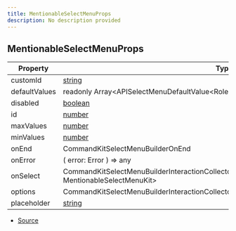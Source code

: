 ```yaml
---
title: MentionableSelectMenuProps
description: No description provided
---
```


## MentionableSelectMenuProps

| Property | Type | Value |
| ----------- | ----------- | ----------- |
| customId | [string](https://developer.mozilla.org/en-US/docs/Web/JavaScript/Reference/Global_Objects/String) | N/A |
| defaultValues | readonly Array\<APISelectMenuDefaultValue\<Role \| User>> | N/A |
| disabled | [boolean](https://developer.mozilla.org/en-US/docs/Web/JavaScript/Reference/Global_Objects/Boolean) | N/A |
| id | [number](https://developer.mozilla.org/en-US/docs/Web/JavaScript/Reference/Global_Objects/Number) | N/A |
| maxValues | [number](https://developer.mozilla.org/en-US/docs/Web/JavaScript/Reference/Global_Objects/Number) | N/A |
| minValues | [number](https://developer.mozilla.org/en-US/docs/Web/JavaScript/Reference/Global_Objects/Number) | N/A |
| onEnd | CommandKitSelectMenuBuilderOnEnd | N/A |
| onError | (   error: Error ) => any | N/A |
| onSelect | CommandKitSelectMenuBuilderInteractionCollectorDispatch\<MentionableSelectMenuInteraction, MentionableSelectMenuKit> | N/A |
| options | CommandKitSelectMenuBuilderInteractionCollectorDispatchContextData | N/A |
| placeholder | [string](https://developer.mozilla.org/en-US/docs/Web/JavaScript/Reference/Global_Objects/String) | N/A |


- [Source](https://github.com/underctrl-io/commandkit/blob/e7997746676c2b18be64230c918cb998973d18b5/packages/commandkit/src/components/v1/select-menu/SelectMenu.ts#L168)